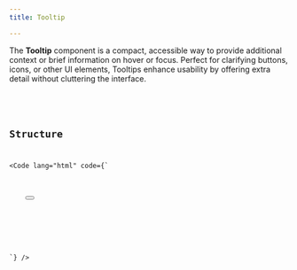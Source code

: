 ```yaml
---
title: Tooltip

---
```


The **Tooltip** component is a compact, accessible way to provide additional context or brief information on hover or focus. Perfect for clarifying buttons, icons, or other UI elements, Tooltips enhance usability by offering extra detail without cluttering the interface.

<ComponentDemo label="Tooltip demo">
    <Tooltip slot="preview" />
    <Code 
        slot="code" 
        lang="html" 
        code={TooltipCode} 
    />
</ComponentDemo>

## Structure

<Code lang="html" code={`
<div x-data="tooltip">
    <button x-ref="trigger"></button>
    <div x-ref="content" x-cloak>
        <div x-ref="arrow"></div>
    </div>
</div>
`} />